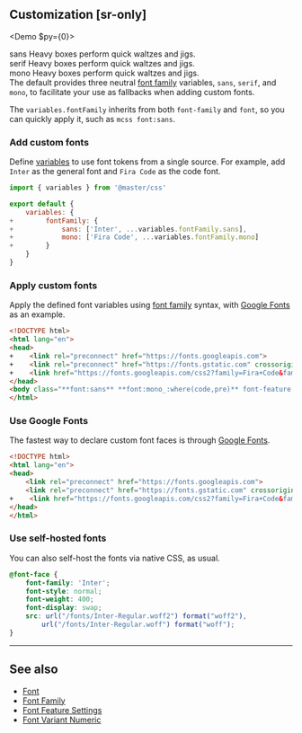 ## Customization [sr-only]
<Demo $py={0}>
    <DemoPanel className="flex flex:col gap:30">
        <div className="w:full">
            <DemoLabel>sans</DemoLabel>
            <DemoP className="font:sans">Heavy boxes perform quick waltzes and jigs.</DemoP>
        </div>
        <div className="w:full">
            <DemoLabel>serif</DemoLabel>
            <DemoP className="font:serif">Heavy boxes perform quick waltzes and jigs.</DemoP>
        </div>
        <div className="w:full">
            <DemoLabel>mono</DemoLabel>
            <DemoP className="font:mono">Heavy boxes perform quick waltzes and jigs.</DemoP>
        </div>
    </DemoPanel>
</Demo>
The default provides three neutral [font family](/docs/font-family) variables, `sans`, `serif`, and `mono`, to facilitate your use as fallbacks when adding custom fonts.

The `variables.fontFamily` inherits from both `font-family` and `font`, so you can quickly apply it, such as `mcss font:sans`.

### Add custom fonts
Define [variables](/docs/variables) to use font tokens from a single source. For example, add `Inter` as the general font and `Fira Code` as the code font.
```js name=master.css.js
import { variables } from '@master/css'

export default {
    variables: {
+        fontFamily: {
+            sans: ['Inter', ...variables.fontFamily.sans],
+            mono: ['Fira Code', ...variables.fontFamily.mono]
+        }
    }
}
```

### Apply custom fonts
Apply the defined font variables using [font family](/docs/font-family) syntax, with [Google Fonts](https://fonts.google.com/) as an example.
```html
<!DOCTYPE html>
<html lang="en">
<head>
+    <link rel="preconnect" href="https://fonts.googleapis.com">
+    <link rel="preconnect" href="https://fonts.gstatic.com" crossorigin>
+    <link href="https://fonts.googleapis.com/css2?family=Fira+Code&family=Inter:wght@400;500;600;700;800&display=swap" rel="stylesheet">
</head>
<body class="**font:sans** **font:mono_:where(code,pre)** font-feature:'salt'">…</body>
</html>
```

### Use Google Fonts
The fastest way to declare custom font faces is through [Google Fonts](https://fonts.google.com/).
```html name=index.html
<!DOCTYPE html>
<html lang="en">
<head>
    <link rel="preconnect" href="https://fonts.googleapis.com">
    <link rel="preconnect" href="https://fonts.gstatic.com" crossorigin>
+    <link href="https://fonts.googleapis.com/css2?family=Fira+Code&family=Inter:wght@400;500;600;700;800&display=swap" rel="stylesheet">
</head>
</html>
```

### Use self-hosted fonts
You can also self-host the fonts via native CSS, as usual.
```css name=styles/fonts.css
@font-face {
    font-family: 'Inter';
    font-style: normal;
    font-weight: 400;
    font-display: swap;
    src: url("/fonts/Inter-Regular.woff2") format("woff2"),
        url("/fonts/Inter-Regular.woff") format("woff");
}
```

---

## See also
- [Font](/docs/font)
- [Font Family](/docs/font-family)
- [Font Feature Settings](/docs/font-feature-settings)
- [Font Variant Numeric](/docs/font-variant-numeric)